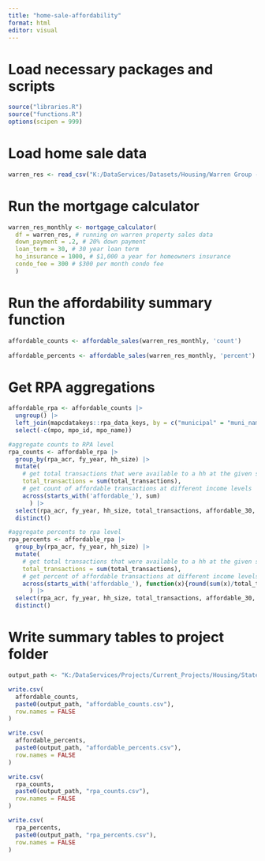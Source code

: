 ```yaml
---
title: "home-sale-affordability"
format: html
editor: visual
---
```


# Load necessary packages and scripts

```r
source("libraries.R")
source("functions.R")
options(scipen = 999)
```

# Load home sale data

```r
warren_res <- read_csv("K:/DataServices/Datasets/Housing/Warren Group - Home Sales/Data/Tabular/Modified/20241220_warren_group_2000_2023_residential_final.csv")
```

# Run the mortgage calculator

```r
warren_res_monthly <- mortgage_calculator(
  df = warren_res, # running on warren property sales data
  down_payment = .2, # 20% down payment
  loan_term = 30, # 30 year loan term
  ho_insurance = 1000, # $1,000 a year for homeowners insurance
  condo_fee = 300 # $300 per month condo fee
  )
```

# Run the affordability summary function

```r
affordable_counts <- affordable_sales(warren_res_monthly, 'count')
  
affordable_percents <- affordable_sales(warren_res_monthly, 'percent')
```

# Get RPA aggregations

```r
affordable_rpa <- affordable_counts |> 
  ungroup() |> 
  left_join(mapcdatakeys::rpa_data_keys, by = c("municipal" = "muni_name")) |> 
  select(-c(mpo, mpo_id, mpo_name))

#aggregate counts to RPA level
rpa_counts <- affordable_rpa |> 
  group_by(rpa_acr, fy_year, hh_size) |> 
  mutate(
    # get total transactions that were available to a hh at the given size
    total_transactions = sum(total_transactions),
    # get count of affordable transactions at different income levels
    across(starts_with('affordable_'), sum)
      ) |> 
  select(rpa_acr, fy_year, hh_size, total_transactions, affordable_30, affordable_50, affordable_80, affordable_100, affordable_120) |> 
  distinct()

#aggregate percents to rpa level
rpa_percents <- affordable_rpa |> 
  group_by(rpa_acr, fy_year, hh_size) |> 
  mutate(
    # get total transactions that were available to a hh at the given size
    total_transactions = sum(total_transactions),
    # get percent of affordable transactions at different income levels
    across(starts_with('affordable_'), function(x){round(sum(x)/total_transactions, digits = 3)})
      ) |> 
  select(rpa_acr, fy_year, hh_size, total_transactions, affordable_30, affordable_50, affordable_80, affordable_100, affordable_120) |> 
  distinct()
```

# Write summary tables to project folder

```r
output_path <- "K:/DataServices/Projects/Current_Projects/Housing/StatewideHousingPlan/04_Analysis/Data/Working/sales affordable to middle income buyers/"

write.csv(
  affordable_counts,
  paste0(output_path, "affordable_counts.csv"),
  row.names = FALSE
)

write.csv(
  affordable_percents,
  paste0(output_path, "affordable_percents.csv"),
  row.names = FALSE
)

write.csv(
  rpa_counts,
  paste0(output_path, "rpa_counts.csv"),
  row.names = FALSE
)

write.csv(
  rpa_percents,
  paste0(output_path, "rpa_percents.csv"),
  row.names = FALSE
)
```
